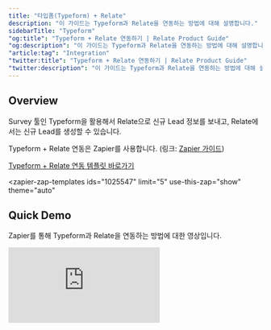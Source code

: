 ```yaml
---
title: "타입폼(Typeform) + Relate"
description: "이 가이드는 Typeform과 Relate을 연동하는 방법에 대해 설명합니다."
sidebarTitle: "Typeform"
"og:title": "Typeform + Relate 연동하기 | Relate Product Guide"
"og:description": "이 가이드는 Typeform과 Relate을 연동하는 방법에 대해 설명합니다."
"article:tag": "Integration"
"twitter:title": "Typeform + Relate 연동하기 | Relate Product Guide"
"twitter:description": "이 가이드는 Typeform과 Relate을 연동하는 방법에 대해 설명합니다."
---
```


<script type="module" src="https://cdn.zapier.com/packages/partner-sdk/v0/zapier-elements/zapier-elements.esm.js"></script>
<link rel="stylesheet" href="https://cdn.zapier.com/packages/partner-sdk/v0/zapier-elements/zapier-elements.css"/>

## Overview

Survey 툴인 Typeform을 활용해서 Relate으로 신규 Lead 정보를 보내고, Relate에서는 신규 Lead를 생성할 수 있습니다.

Typeform + Relate 연동은 Zapier를 사용합니다. (링크: [Zapier 가이드](/setup/zapier-integration/what-is-zapier))

[Typeform + Relate 연동 템플릿 바로가기](https://zapier.com/app/editor/template/1025547)

<zapier-zap-templates
  ids="1025547"
  limit="5"
  use-this-zap="show"
  theme="auto"
></zapier-zap-templates>

## Quick Demo

Zapier를 통해 Typeform과 Relate을 연동하는 방법에 대한 영상입니다.

<Frame>
  <div style={{ paddingBottom: "62.5%" }}>
    <iframe
      src="https://www.loom.com/embed/1c1bfe52df7648c6ac1ab89d1a3f59ea"
      frameborder="0"
      webkitallowfullscreen
      mozallowfullscreen
      allowfullscreen
      style={{
        position: "absolute",
        top: 0,
        left: 0,
        width: "100%",
        height: "100%",
      }}
    ></iframe>
  </div>
</Frame>
